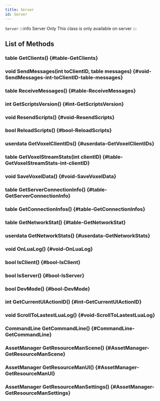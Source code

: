 ```yaml
---
title: Server
id: Server
---
```

`Server`
:::info Server Only
This class is only available on server
:::

## List of Methods

### table GetClients() {#table-GetClients}

### void SendMessages(int toClientID, table messages) {#void-SendMessages-int-toClientID-table-messages}

### table ReceiveMessages() {#table-ReceiveMessages}

### int GetScriptsVersion() {#int-GetScriptsVersion}

### void ResendScripts() {#void-ResendScripts}

### bool ReloadScripts() {#bool-ReloadScripts}

### userdata GetVoxelClientIDs() {#userdata-GetVoxelClientIDs}

### table GetVoxelStreamStats(int clientID) {#table-GetVoxelStreamStats-int-clientID}

### void SaveVoxelData() {#void-SaveVoxelData}

### table GetServerConnectionInfo() {#table-GetServerConnectionInfo}

### table GetConnectionInfos() {#table-GetConnectionInfos}

### table GetNetworkStat() {#table-GetNetworkStat}

### userdata GetNetworkStats() {#userdata-GetNetworkStats}

### void OnLuaLog() {#void-OnLuaLog}

### bool IsClient() {#bool-IsClient}

### bool IsServer() {#bool-IsServer}

### bool DevMode() {#bool-DevMode}

### int GetCurrentUIActionID() {#int-GetCurrentUIActionID}

### void ScrollToLastestLuaLog() {#void-ScrollToLastestLuaLog}

### CommandLine GetCommandLine() {#CommandLine-GetCommandLine}

### AssetManager GetResourceManScene() {#AssetManager-GetResourceManScene}

### AssetManager GetResourceManUI() {#AssetManager-GetResourceManUI}

### AssetManager GetResourceManSettings() {#AssetManager-GetResourceManSettings}

